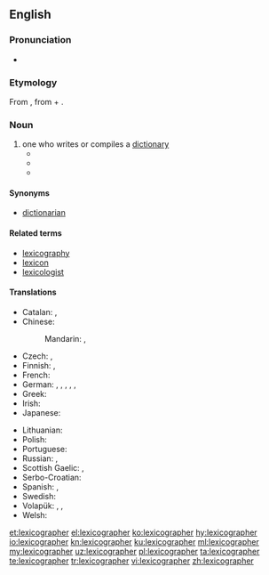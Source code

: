 ==English==

{{wikipedia}}

===Pronunciation===
* {{audio|Lexicographer.ogg|Audio (International)|lang=en}}

===Etymology===
From {{etyl|fr|en}} {{term|lexicographe|lang=fr}}, from {{etyl|grc|en}} {{term|λεξικός||of words|lang=grc}} + {{term|γράφω||write|lang=grc}}.

===Noun===
{{en-noun}}

# one who writes or compiles a [[dictionary]]
#* {{quote-book|year=1755|passage=A writer of dictionaries; a harmless [[drudge]] that busies himself in tracing the original, and detailing the signification of words.|author={{w|Samuel Johnson}}|title=A Dictionary of the English Language|year=1755}}
#* {{quote-book|year=1811|passage=Pitt has furnish'd us a word or two / Which lexicographers declined to do.|author={{w|George Gordon Byron}}|title=Hints from Horace}}
#* {{quote-book|year=1860|passage=The best lexicographer may well be content if his productions are received by the world with cold esteem.|author={{w|Thomas Babington Macaulay}}|title=Biographies contributed to the Encyclopædia Britannica}}

====Synonyms====
* [[dictionarian]]

====Related terms====
* [[lexicography]]
* [[lexicon]]
* [[lexicologist]]

====Translations====
{{trans-top|one who writes or compiles a dictionary}}
* Catalan: {{t|ca|lexicògraf|m}}, {{t|ca|lexicògrafa|f}}
* Chinese:
*: Mandarin: {{t|cmn|詞典編纂者|sc=Hani}}, {{t|cmn|词典编纂者|tr=cídiǎn biānzuǎn zhě|sc=Hani}}
* Czech: {{t|cs|lexikograf|m}}, {{t|cs|slovníkář|m}}
* Finnish: {{t|fi|sanakirjantekijä}},  {{t+|fi|leksikografi}}
* French: {{t+|fr|lexicographe|m}}
* German: {{t+|de|Lexikograf|m}}, {{t|de|Lexikografin|f}}, {{t|de|Lexikograph|m}}, {{t|de|Lexikographin|f}}, {{t|de|Verfasser eines Lexikons|m}}, {{t|de|Verfasserin eines Lexikons|f}}
* Greek: {{t+|el|λεξικογράφος|m|f}}
* Irish: {{t+|ga|foclóirí|m}}
* Japanese: {{t|ja|辞書編集者|tr=じしょへんしゅうしゃ, jisho henshūsha|sc=Jpan}}
{{trans-mid}}
* Lithuanian: {{t|lt|leksikografas|m}}
* Polish: {{t|pl|leksykograf|m-pr}}
* Portuguese: {{t+|pt|lexicógrafo|m}}
* Russian: {{t+|ru|лексико́граф|m}}, {{t+|ru|слова́рник|m}}
* Scottish Gaelic: {{t|gd|faclairiche|m}}, {{t|gd|facladair|m}}
* Serbo-Croatian: {{t+|sh|leksikograf|m}}
* Spanish: {{t+|es|lexicógrafo|m}}, {{t+|es|lexicógrafa|f}}
* Swedish: {{t+|sv|lexikograf|c}}
* Volapük: {{qualifier|♂♀}} {{t|vo|vödabukilautan}}, {{qualifier|♂}} {{t|vo|vödabukihilautan}}, {{qualifier|♀}} {{t|vo|vödabukijilautan}}
* Welsh: {{t+|cy|geiriadurwr|m}}
{{trans-bottom}}

[[et:lexicographer]]
[[el:lexicographer]]
[[ko:lexicographer]]
[[hy:lexicographer]]
[[io:lexicographer]]
[[kn:lexicographer]]
[[ku:lexicographer]]
[[ml:lexicographer]]
[[my:lexicographer]]
[[uz:lexicographer]]
[[pl:lexicographer]]
[[ta:lexicographer]]
[[te:lexicographer]]
[[tr:lexicographer]]
[[vi:lexicographer]]
[[zh:lexicographer]]